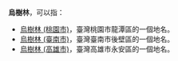 '''烏樹林'''，可以指：

* [[烏樹林_(桃園市)|烏樹林 (桃園市)]]，臺灣桃園市龍潭區的一個地名。
* [[烏樹林_(臺南市)|烏樹林 (臺南市)]]，臺灣臺南市後壁區的一個地名。
* [[烏樹林_(高雄市)|烏樹林 (高雄市)]]，臺灣高雄市永安區的一個地名。

{{disambig|cat=三字地名消歧義}}